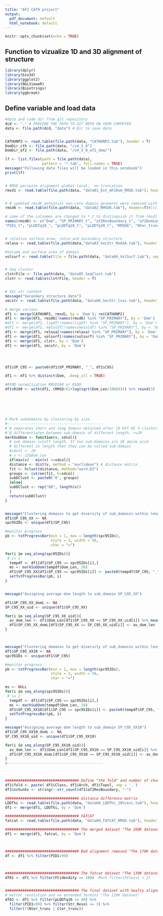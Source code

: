 ```yaml
---
title: "AF2 CATH project"
output:
  pdf_document: default
  html_notebook: default
---
```


```r
knitr::opts_chunk$set(echo = TRUE)
```

## Function to vizualize 1D and 3D alignment of structure
```r
library(dplyr)
library(bio3d)
library(ggplot2)
library(NGLVieweR)
library(Biostrings)
library(ggbreak)

```


## Define variable and load data
```r
#data and code dir from git repository
dcd <- "." # PROVIDE THE PATH TO GIT REPO ON YOUR COMPUTER
data <- file.path(dcd, "data") # Dir to save data


CATHUNP2 <- read.table(file.path(data, "CATHUNP2.tab"), header = T)
DomDir_cth <- file.path(data, "/v4_3_0")
DomDir_af2 <- file.path(data, "/v4_3_0_af2_dom/")

lf <- list.files(path = file.path(data),
                 pattern = '*.tab', full.names = TRUE)
message("Following data files will be loaded in this notebook")
print(lf)


# RMSD pariwise alignment global-local,  no truncation
rmsd1 <- read.table(file.path(data, "data01_Ext_AF2Dom_RMSD.tab"), header = T)[-2]


# # updated rmsd6 potential non-core domain gesments were removed with appropriate alignment
rmsd6 <- read.table(file.path(data, "data02_RMSD6.tab"), header=T)#[c(1,10, 11, 12)]

# some of the colnames are changed to *_t to distinguish it from rmsd1 data
names(rmsd6) <- c("Dom", "SP_PRIMARY_t", "af2ResBoundary_t", "af2DomLen_t", "PID_t", 
"PID1_t", "pLDDTq10_", "pLDDTq20_t", "pLDDTq30_t", "RMSD6", "Nter_trunc", "Cter_trunc")


# relative surface area, ratio and secondary structure
relasa <- read.table(file.path(data,"data03_SecStr_ReASA.tab"), header = T)

#Volume and surface area of domain
volsurf <- read.table(file = file.path(data, "data04_VolSurf.tab"), sep = "\t", header = T)


# Seq cluster
clstrFile <- file.path(data, "data05_SeqClust.tab")
clstr <- read.table(clstrFile, header = T)


# Sec str content
message("Secondary structure data")
secstr <- read.table(file.path(data, "data06_SecStr_loss.tab"), header = T)

# merge various
df1 <- merge(CATHUNP2, rmsd1, by = 'Dom'); rm(CATHUNP2)
df1 <- merge(df1, rmsd6[!names(rmsd6) %in% "SP_PRIMARY"], by = 'Dom')
#df1 <- merge(df1, ligdf[!names(ligdf) %in% "SP_PRIMARY"], by = 'Dom')
#df1 <- merge(df1, metaldf[!names(metaldf) %in% "SP_PRIMARY"], by = 'Dom')
df1 <- merge(df1, relasa[!names(relasa) %in% "SP_PRIMARY"], by = 'Dom')
df1 <- merge(df1, volsurf[!names(volsurf) %in% "SP_PRIMARY"], by = 'Dom')
df1 <- merge(df1, clstr, by = 'Dom')
df1 <- merge(df1, secstr, by = 'Dom')




df1$SP_C95 <- paste0(df1$SP_PRIMARY, "_", df1$C95)

df1 <- df1 %>% distinct(Dom, .keep_all = TRUE)

#RSMD normalization RMSD100 or R100
df1$R100 <- with(df1, (RMSD/(1+log(sqrt(Dom_Len/100))))) %>% round(3)






# Mark subdomains by clustering by size
#--------------------------------------------
#'@ separates short and long domain obtained after CD HIT 95 % clustering 
#'@ differentiates between sub-domain of different length, >=20
markSubDom <- function(v, sdcol){
  # sub domain cutoff length. If two sub-domains are 20 amino acid 
  # different in length then they can be called sub-domain
  #sdcol <- 20
  # v <- z2$Dom_Len
  if(max(v) - min(v) >=sdcol){
  distance <- dist(v, method = "euclidean") # distance matrix
  fit <- hclust(distance, method="ward.D2")
  groups <- cutree(fit, h=sdcol)
  subDClust <- paste0('0', groups)
  }else{
  subDClust <- rep("00", length(v))
  }
  return(subDClust)
}


message("Clustering domains to get diversity of sub_domains within length difference of 20")
df1$SP_C95_XX <- NA
spc95IDs <- unique(df1$SP_C95)

#monitor progress
pb <- txtProgressBar(min = 1, max = length(spc95IDs), 
                     style = 3, width = 50, 
                     char = "=")

for(i in seq_along(spc95IDs)){
 # i= 1
  tempdf <- df1[df1$SP_C95 == spc95IDs[i],]
  ms <- markSubDom(tempdf$Dom_Len, 20)
  df1$SP_C95_XX[df1$SP_C95 == spc95IDs[i]] <- paste0(tempdf$SP_C95, "_", ms)
  setTxtProgressBar(pb, i)
}


message("Assigning average dom length to sub_domain SP_C95_XX")

df1$SP_C95_XX_domL <- NA
SP_C95_XX_uid <- unique(df1$SP_C95_XX)

for(i in seq_along(SP_C95_XX_uid)){
  av_dom_len <- df1$Dom_Len[df1$SP_C95_XX == SP_C95_XX_uid[i]] %>% mean() %>% round(., 2)
  df1$SP_C95_XX_domL[df1$SP_C95_XX == SP_C95_XX_uid[i]] <- av_dom_len
}



message("Clustering domains to get diversity of sub_domains within length difference of 10")
df1$SP_C95_XX10 <- NA
spc95IDs <- unique(df1$SP_C95)

#monitor progress
pb <- txtProgressBar(min = 1, max = length(spc95IDs), 
                     style = 3, width = 50, 
                     char = "=")

ms <- NULL
for(i in seq_along(spc95IDs)){
 # i= 1
  tempdf <- df1[df1$SP_C95 == spc95IDs[i],]
  ms <- markSubDom(tempdf$Dom_Len, 10)
  df1$SP_C95_XX10[df1$SP_C95 == spc95IDs[i]] <- paste0(tempdf$SP_C95, "_", ms)
  setTxtProgressBar(pb, i)
}

message("Assigning average dom length to sub_domain SP_C95_XX10")
df1$SP_C95_XX10_domL <- NA
SP_C95_XX10_uid <- unique(df1$SP_C95_XX10)

for(i in seq_along(SP_C95_XX10_uid)){
  av_dom_len <- df1$Dom_Len[df1$SP_C95_XX10 == SP_C95_XX10_uid[i]] %>% mean() %>% round(., 2)
  df1$SP_C95_XX10_domL[df1$SP_C95_XX10 == SP_C95_XX10_uid[i]] <- av_dom_len
}
#--------------------------------------------



################################## Define "the fold" and number of chunk associated with a CATH domain.
df1$fold <- paste( df1$Class, df1$Arch, df1$Topol, sep = '.')
df1$nchunks <- stringr::str_count(df1$af2ResBoundary, "-")

################################## distance difference matrix
LDDThi <- read.table(file.path(data, "data08_LDDThi_10%resi.tab"), header = T)
df1 <- merge(df1, LDDThi, by = 'Dom')

################################## FATCAT
fatcat <- read.table(file.path(data, "data09_FATCAT_RMSD.tab"), header = T)

################################## The merged dataset "The 200K dataset"
df1 <- merge(df1, fatcat, by = 'Dom')



################################## Bad alignment removed "The 170K dataset"
df <- df1 %>% filter(PID1>99)



################################## The fatcat dataset "The 130K dataset"
df01 <- df1 %>% filter(FCidendity == 100)  #%>% filter(FCtwist < 2)


################################## The final dataset with healty alignment, 
# better resolution and no extended Termini "The 110K dataset"
df02 <- df1 %>% filter(pLDDTq10 >= 80) %>% 
  filter(PID1>99) %>% filter(Str_Resol <= 3) %>% 
  filter(!(Nter_trunc | Cter_trunc))
```











 


